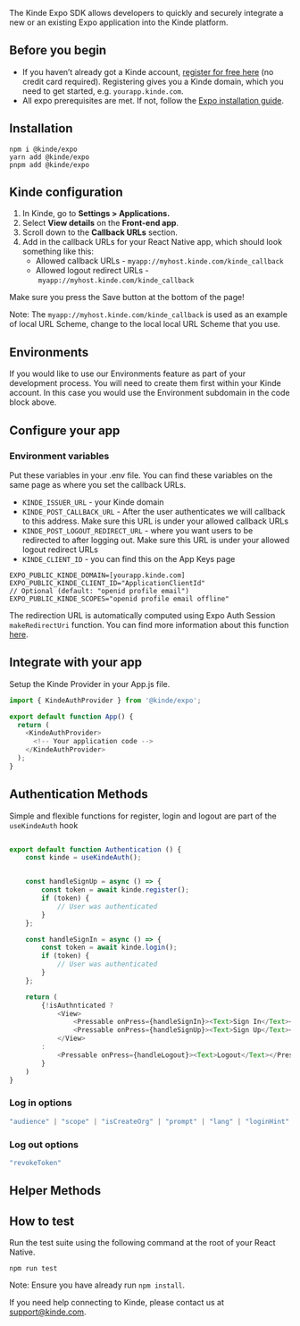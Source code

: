 The Kinde Expo SDK allows developers to quickly and securely integrate a new or an existing Expo application into the Kinde platform.

## Before you begin

- If you haven’t already got a Kinde account, [register for free here](https://app.kinde.com/register) (no credit card required). Registering gives you a Kinde domain, which you need to get started, e.g. `yourapp.kinde.com`.
- All expo prerequisites are met. If not, follow the [Expo installation guide](https://docs.expo.dev/get-started/installation/).

## **Installation**

```shell
npm i @kinde/expo
yarn add @kinde/expo
pnpm add @kinde/expo
```

## **Kinde configuration**

1. In Kinde, go to **Settings &gt; Applications.**
2. Select **View details** on the **Front-end app**.
3. Scroll down to the **Callback URLs** section.
4. Add in the callback URLs for your React Native app, which should look something like this:
   - Allowed callback URLs - `myapp://myhost.kinde.com/kinde_callback`
   - Allowed logout redirect URLs - `myapp://myhost.kinde.com/kinde_callback`

Make sure you press the Save button at the bottom of the page!

Note: The `myapp://myhost.kinde.com/kinde_callback` is used as an example of local URL Scheme, change to the local local URL Scheme that you use.

## Environments

If you would like to use our Environments feature as part of your development process. You will need to create them first within your Kinde account. In this case you would use the Environment subdomain in the code block above.

## Configure your app

### **Environment variables**

Put these variables in your .env file. You can find these variables on the same page as where you set the callback URLs.

- `KINDE_ISSUER_URL` - your Kinde domain
- `KINDE_POST_CALLBACK_URL` - After the user authenticates we will callback to this address. Make sure this URL is under your allowed callback URLs
- `KINDE_POST_LOGOUT_REDIRECT_URL` - where you want users to be redirected to after logging out. Make sure this URL is under your allowed logout redirect URLs
- `KINDE_CLIENT_ID` - you can find this on the App Keys page

```markup
EXPO_PUBLIC_KINDE_DOMAIN=[yourapp.kinde.com]
EXPO_PUBLIC_KINDE_CLIENT_ID="ApplicationClientId"
// Optional (default: "openid profile email")
EXPO_PUBLIC_KINDE_SCOPES="openid profile email offline"
```

The redirection URL is automatically computed using Expo Auth Session `makeRedirectUri` function. You can find more information about this function [here](https://docs.expo.dev/versions/latest/sdk/auth-session/#makeRedirectUri).

## Integrate with your app

Setup the Kinde Provider in your App.js file.

```typescript
import { KindeAuthProvider } from '@kinde/expo';

export default function App() {
  return (
    <KindeAuthProvider>
      <!-- Your application code -->
    </KindeAuthProvider>
  );
}
```

## Authentication Methods

Simple and flexible functions for register, login and logout are part of the `useKindeAuth` hook

```typescript

export default function Authentication () {
	const kinde = useKindeAuth();


	const handleSignUp = async () => {
  		const token = await kinde.register();
  		if (token) {
  			// User was authenticated
  		}
	};

	const handleSignIn = async () => {
  		const token = await kinde.login();
  		if (token) {
    		// User was authenticated
  		}
	};

	return (
		{!isAuthnticated ? 
			<View>
        		<Pressable onPress={handleSignIn}><Text>Sign In</Text></Pressable>
       			<Pressable onPress={handleSignUp}><Text>Sign Up</Text></Pressable>
			</View>
		:
			<Pressable onPress={handleLogout}><Text>Logout</Text></Pressable>
		}
	)
}
```

### **Log in options**

```typescript
"audience" | "scope" | "isCreateOrg" | "prompt" | "lang" | "loginHint" | "orgCode" | "orgName" | "connectionId" | "redirectURL"
```

### Log out options

```javascript
"revokeToken"
```

## **Helper Methods**

## **How to test**

Run the test suite using the following command at the root of your React Native.

```shell
npm run test
```

Note: Ensure you have already run `npm install`.

If you need help connecting to Kinde, please contact us at [support@kinde.com](mailto:support@kinde.com).
